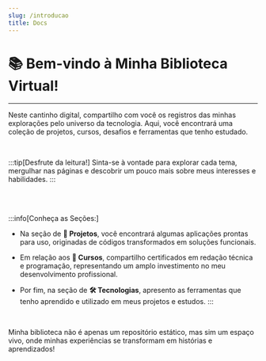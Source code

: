 ```yaml
---
slug: /introducao
title: Docs
---
```


# 📚 Bem-vindo à Minha Biblioteca Virtual!

---

Neste cantinho digital, compartilho com você os registros das minhas explorações pelo universo da tecnologia. Aqui, você encontrará uma coleção de projetos, cursos, desafios e ferramentas que tenho estudado.

<br />

:::tip[Desfrute da leitura!]
Sinta-se à vontade para explorar cada tema, mergulhar nas páginas e descobrir um pouco mais sobre meus interesses e habilidades.
:::

<br />
<br />

:::info[Conheça as Seções:]

- Na seção de **🚀 Projetos**, você encontrará algumas aplicações prontas para uso, originadas de códigos transformados em soluções funcionais.

<!-- Nos **🧩 Desafios**, registro minhas incursões em diferentes testes técnicos e aventuras exploratórias. -->

- Em relação aos **📃 Cursos**, compartilho certificados em redação técnica e programação, representando um amplo investimento no meu desenvolvimento profissional.

- Por fim, na seção de **🛠️ Tecnologias**, apresento as ferramentas que tenho aprendido e utilizado em meus projetos e estudos.
  :::

<br />

Minha biblioteca não é apenas um repositório estático, mas sim um espaço vivo, onde minhas experiências se transformam em histórias e aprendizados!
